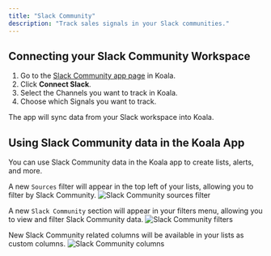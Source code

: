 ```yaml
---
title: "Slack Community"
description: "Track sales signals in your Slack communities."
---
```


## Connecting your Slack Community Workspace

1. Go to the [Slack Community app page](https://app.getkoala.com/goto/apps/slack_community) in Koala.
2. Click **Connect Slack**.
3. Select the Channels you want to track in Koala.
4. Choose which Signals you want to track.

The app will sync data from your Slack workspace into Koala.


## Using Slack Community data in the Koala App

You can use Slack Community data in the Koala app to create lists, alerts, and more.

A new `Sources` filter will appear in the top left of your lists, allowing you to filter by Slack Community.
![Slack Community sources filter](/images/integrations/slack-community/source-filter.jpg)

A new `Slack Community` section will appear in your filters menu, allowing you to view and filter Slack Community data.
![Slack Community filters](/images/integrations/slack-community/filters.jpg)

New Slack Community related columns will be available in your lists as custom columns.
![Slack Community columns](/images/integrations/slack-community/columns.jpg)
